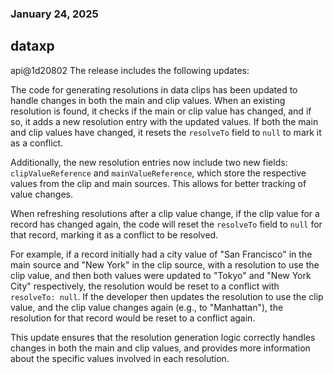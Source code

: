 ### January 24, 2025
## dataxp

api@1d20802
The release includes the following updates:

The code for generating resolutions in data clips has been updated to handle changes in both the main and clip values. When an existing resolution is found, it checks if the main or clip value has changed, and if so, it adds a new resolution entry with the updated values. If both the main and clip values have changed, it resets the `resolveTo` field to `null` to mark it as a conflict.

Additionally, the new resolution entries now include two new fields: `clipValueReference` and `mainValueReference`, which store the respective values from the clip and main sources. This allows for better tracking of value changes.

When refreshing resolutions after a clip value change, if the clip value for a record has changed again, the code will reset the `resolveTo` field to `null` for that record, marking it as a conflict to be resolved.

For example, if a record initially had a city value of "San Francisco" in the main source and "New York" in the clip source, with a resolution to use the clip value, and then both values were updated to "Tokyo" and "New York City" respectively, the resolution would be reset to a conflict with `resolveTo: null`. If the developer then updates the resolution to use the clip value, and the clip value changes again (e.g., to "Manhattan"), the resolution for that record would be reset to a conflict again.

This update ensures that the resolution generation logic correctly handles changes in both the main and clip values, and provides more information about the specific values involved in each resolution.